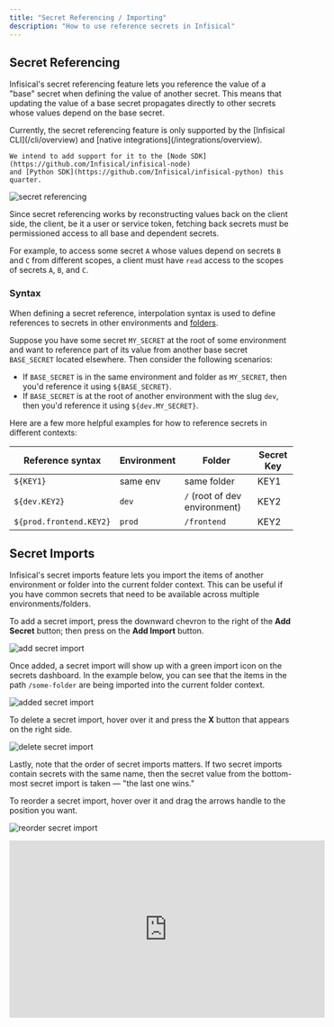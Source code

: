 ```yaml
---
title: "Secret Referencing / Importing"
description: "How to use reference secrets in Infisical"
---
```


## Secret Referencing

Infisical's secret referencing feature lets you reference the value of a "base" secret when defining the value of another secret.
This means that updating the value of a base secret propagates directly to other secrets whose values depend on the base secret.

<Note>
    Currently, the secret referencing feature is only supported by the 
    [Infisical CLI](/cli/overview) and [native integrations](/integrations/overview).

    We intend to add support for it to the [Node SDK](https://github.com/Infisical/infisical-node)
    and [Python SDK](https://github.com/Infisical/infisical-python) this quarter.
</Note>

![secret referencing](../../images/platform/secret-references-imports/secret-reference.png)

Since secret referencing works by reconstructing values back on the client side, the client, be it a user or service token, fetching back secrets 
must be permissioned access to all base and dependent secrets.

For example, to access some secret `A` whose values depend on secrets `B` and `C` from different scopes, a client must have `read` access to the scopes of secrets `A`, `B`, and `C`.

### Syntax

When defining a secret reference, interpolation syntax is used to define references to secrets in other environments and [folders](./folder).

Suppose you have some secret `MY_SECRET` at the root of some environment and want to reference part of its value from another base secret `BASE_SECRET` located elsewhere.
Then consider the following scenarios:

- If `BASE_SECRET` is in the same environment and folder as `MY_SECRET`, then you'd reference it using `${BASE_SECRET}`.
- If `BASE_SECRET` is at the root of another environment with the slug `dev`, then you'd reference it using `${dev.MY_SECRET}`.

Here are a few more helpful examples for how to reference secrets in different contexts:

| Reference syntax                | Environment | Folder       | Secret Key |
| --------------------- | ----------- | ------------ | ---------- |
| `${KEY1}`               | same env    | same folder | KEY1       |
| `${dev.KEY2}`           | `dev`         | `/` (root of dev environment)            | KEY2       |
| `${prod.frontend.KEY2}` | `prod`        | `/frontend`    | KEY2       |

## Secret Imports

Infisical's secret imports feature lets you import the items of another environment or folder into the current folder context.
This can be useful if you have common secrets that need to be available across multiple environments/folders.

To add a secret import, press the downward chevron to the right of the **Add Secret** button; then press on the **Add Import** button.

![add secret import](../../images/platform/secret-references-imports/secret-import-add.png)

Once added, a secret import will show up with a green import icon on the secrets dashboard.
In the example below, you can see that the items in the path `/some-folder` are being imported into
the current folder context.

![added secret import](../../images/platform/secret-references-imports/secret-import-added.png)

To delete a secret import, hover over it and press the **X** button that appears on the right side.

![delete secret import](../../images/platform/secret-references-imports/secret-import-delete.png)

Lastly, note that the order of secret imports matters. If two secret imports contain secrets with the same name, then the secret value from the bottom-most secret import is taken — "the last one wins."

To reorder a secret import, hover over it and drag the arrows handle to the position you want.

![reorder secret import](../../images/platform/secret-references-imports/secret-import-reorder.png)

<iframe width="560" height="315" src="https://www.youtube.com/embed/o11bMU0pXRs?si=dCprt3xLWPrSOJxy" title="YouTube video player" frameborder="0" allow="accelerometer; autoplay; clipboard-write; encrypted-media; gyroscope; picture-in-picture; web-share" allowfullscreen></iframe>
